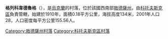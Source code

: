 {{Unreferenced |time=2018-02-06T05:55:48+00:00 }}
{{coord|47|39|55|N|29|43|43|E|scale:30000|display=title}}

'''格列科韋德魯格'''（{{lang-uk|Грекове Друге}}），是[[烏克蘭|烏克蘭]]的村落，位於該國西南部[[敖德薩州|敖德薩州]]，由[[科托夫斯克區|科托夫斯克區]]負責管轄，始建於1910年，面積0.18平方公里，海拔高度134米，2001年人口28，人口密度每平方公里155.56人。

{{DEFAULTSORT:Грекове Друге}}
[[Category:敖德薩州村落|Category:敖德薩州村落]]
[[Category:科托夫斯克區村落|Category:科托夫斯克區村落]]


{{Odessa-geo-stub}}